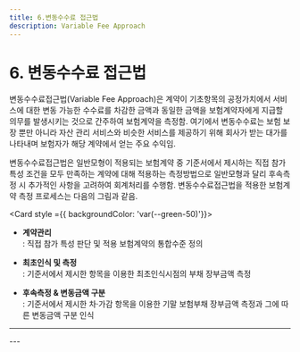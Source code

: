 ```yaml
---
title: 6.변동수수료 접근법
description: Variable Fee Approach
---
```


# 6. 변동수수료 접근법

변동수수료접근법(Variable Fee Approach)은 계약이 기초항목의 공정가치에서 서비스에 대한 변동 가능한 수수료를 차감한 금액과 동일한 금액을 보험계약자에게 지급할 의무를 발생시키는 것으로 간주하여 보험계약을 측정함. 여기에서 변동수수료는 보험 보장 뿐만 아니라 자산 관리 서비스와 비슷한 서비스를 제공하기 위해 회사가 받는 대가를 나타내며 보험자가 해당 계약에서 얻는 주요 수익임.

변동수수료접근법은 일반모형이 적용되는 보험계약 중 기준서에서 제시하는 직접 참가 특성 조건을 모두 만족하는 계약에 대해 적용하는 측정방법으로 일반모형과 달리 후속측정 시 추가적인 사항을 고려하여 회계처리를 수행함. 변동수수료접근법을 적용한 보험계약 측정 프로세스는 다음의 그림과 같음.

<Card style ={{ backgroundColor: 'var(--green-50)'}}>
* **계약관리**\
  : 직접 참가 특성 판단 및 적용 보험계약의 통합수준 정의

* **최초인식 및 측정**\
  : 기준서에서 제시한 항목을 이용한 최초인식시점의 부채 장부금액 측정

* **후속측정 & 변동금액 구분**\
  : 기준서에서 제시한 차·가감 항목을 이용한 기말 보험부채 장부금액 측정과 그에 따른 변동금액 구분 인식
</Card>

---
<CenterImg src="/ifrs/pic6-1.png" width={700} caption="[변동수수료접근법 측정 프로세스]" />
---
